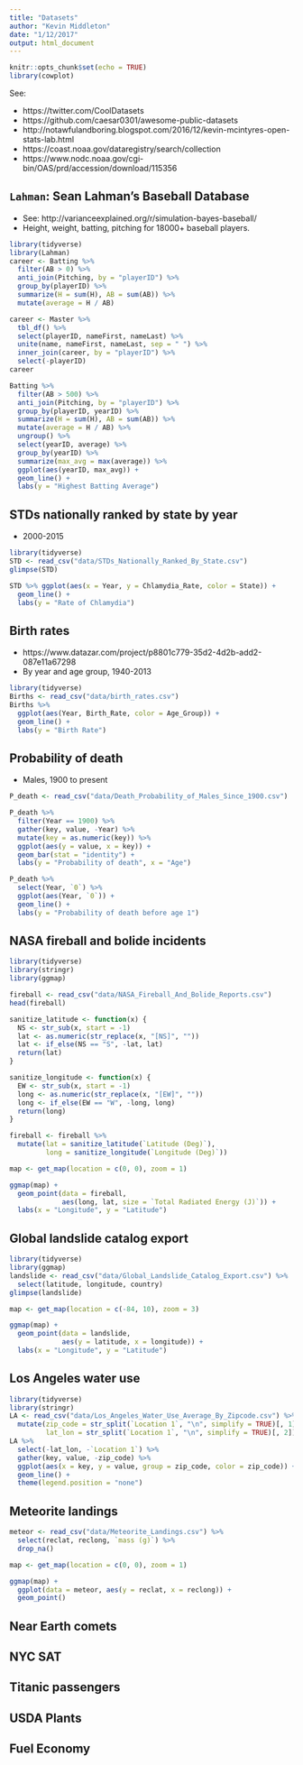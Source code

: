 ```yaml
---
title: "Datasets"
author: "Kevin Middleton"
date: "1/12/2017"
output: html_document
---
```


```r
knitr::opts_chunk$set(echo = TRUE)
library(cowplot)
```

See:

- https://twitter.com/CoolDatasets
- https://github.com/caesar0301/awesome-public-datasets
- http://notawfulandboring.blogspot.com/2016/12/kevin-mcintyres-open-stats-lab.html
- https://coast.noaa.gov/dataregistry/search/collection
- https://www.nodc.noaa.gov/cgi-bin/OAS/prd/accession/download/115356

## `Lahman`: Sean Lahman's Baseball Database

- See: http://varianceexplained.org/r/simulation-bayes-baseball/
- Height, weight, batting, pitching for 18000+ baseball players.

```r
library(tidyverse)
library(Lahman)
career <- Batting %>%
  filter(AB > 0) %>%
  anti_join(Pitching, by = "playerID") %>%
  group_by(playerID) %>%
  summarize(H = sum(H), AB = sum(AB)) %>%
  mutate(average = H / AB)

career <- Master %>%
  tbl_df() %>%
  select(playerID, nameFirst, nameLast) %>%
  unite(name, nameFirst, nameLast, sep = " ") %>%
  inner_join(career, by = "playerID") %>%
  select(-playerID)
career
```

```r
Batting %>%
  filter(AB > 500) %>%
  anti_join(Pitching, by = "playerID") %>%
  group_by(playerID, yearID) %>%
  summarize(H = sum(H), AB = sum(AB)) %>%
  mutate(average = H / AB) %>%
  ungroup() %>% 
  select(yearID, average) %>% 
  group_by(yearID) %>% 
  summarize(max_avg = max(average)) %>% 
  ggplot(aes(yearID, max_avg)) +
  geom_line() +
  labs(y = "Highest Batting Average")
```

## STDs nationally ranked by state by year

- 2000-2015

```r
library(tidyverse)
STD <- read_csv("data/STDs_Nationally_Ranked_By_State.csv")
glimpse(STD)
```

```r
STD %>% ggplot(aes(x = Year, y = Chlamydia_Rate, color = State)) +
  geom_line() +
  labs(y = "Rate of Chlamydia")
```

## Birth rates

- https://www.datazar.com/project/p8801c779-35d2-4d2b-add2-087e11a67298
- By year and age group, 1940-2013

```r
library(tidyverse)
Births <- read_csv("data/birth_rates.csv")
Births %>% 
  ggplot(aes(Year, Birth_Rate, color = Age_Group)) +
  geom_line() +
  labs(y = "Birth Rate")
```

## Probability of death

- Males, 1900 to present

```r
P_death <- read_csv("data/Death_Probability_of_Males_Since_1900.csv")

P_death %>% 
  filter(Year == 1900) %>% 
  gather(key, value, -Year) %>% 
  mutate(key = as.numeric(key)) %>% 
  ggplot(aes(y = value, x = key)) +
  geom_bar(stat = "identity") +
  labs(y = "Probability of death", x = "Age")

P_death %>% 
  select(Year, `0`) %>% 
  ggplot(aes(Year, `0`)) + 
  geom_line() +
  labs(y = "Probability of death before age 1")
```

## NASA fireball and bolide incidents

```r
library(tidyverse)
library(stringr)
library(ggmap)

fireball <- read_csv("data/NASA_Fireball_And_Bolide_Reports.csv")
head(fireball)

sanitize_latitude <- function(x) {
  NS <- str_sub(x, start = -1)
  lat <- as.numeric(str_replace(x, "[NS]", ""))
  lat <- if_else(NS == "S", -lat, lat)
  return(lat)
}

sanitize_longitude <- function(x) {
  EW <- str_sub(x, start = -1)
  long <- as.numeric(str_replace(x, "[EW]", ""))
  long <- if_else(EW == "W", -long, long)
  return(long)
}

fireball <- fireball %>% 
  mutate(lat = sanitize_latitude(`Latitude (Deg)`),
         long = sanitize_longitude(`Longitude (Deg)`))

map <- get_map(location = c(0, 0), zoom = 1)

ggmap(map) + 
  geom_point(data = fireball,
             aes(long, lat, size = `Total Radiated Energy (J)`)) +
  labs(x = "Longitude", y = "Latitude")
```

## Global landslide catalog export

```r
library(tidyverse)
library(ggmap)
landslide <- read_csv("data/Global_Landslide_Catalog_Export.csv") %>% 
  select(latitude, longitude, country)
glimpse(landslide)
```

```r
map <- get_map(location = c(-84, 10), zoom = 3)

ggmap(map) + 
  geom_point(data = landslide,
             aes(y = latitude, x = longitude)) +
  labs(x = "Longitude", y = "Latitude")
```

## Los Angeles water use

```r
library(tidyverse)
library(stringr)
LA <- read_csv("data/Los_Angeles_Water_Use_Average_By_Zipcode.csv") %>%
  mutate(zip_code = str_split(`Location 1`, "\n", simplify = TRUE)[, 1],
         lat_lon = str_split(`Location 1`, "\n", simplify = TRUE)[, 2])
LA %>% 
  select(-lat_lon, -`Location 1`) %>% 
  gather(key, value, -zip_code) %>% 
  ggplot(aes(x = key, y = value, group = zip_code, color = zip_code)) +
  geom_line() +
  theme(legend.position = "none")
```

## Meteorite landings

```r
meteor <- read_csv("data/Meteorite_Landings.csv") %>% 
  select(reclat, reclong, `mass (g)`) %>% 
  drop_na()

map <- get_map(location = c(0, 0), zoom = 1)

ggmap(map) +
  ggplot(data = meteor, aes(y = reclat, x = reclong)) +
  geom_point()

```

## Near Earth comets

## NYC SAT

## Titanic passengers

## USDA Plants

## Fuel Economy

